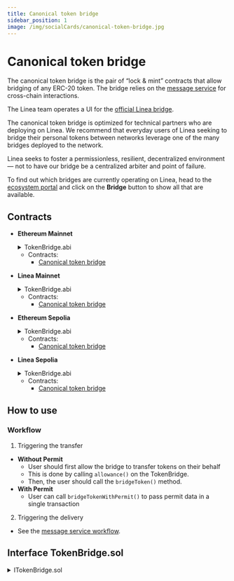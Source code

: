 ```yaml
---
title: Canonical token bridge
sidebar_position: 1
image: /img/socialCards/canonical-token-bridge.jpg
---
```



# Canonical token bridge

<div className="img-large">
  <LineaBridgeGraphic />
</div>

The canonical token bridge is the pair of “lock & mint” contracts that allow bridging of any ERC-20 token. The bridge relies on the [message service](../canonical-msg-service/message-service.mdx) for cross-chain interactions.

The Linea team operates a UI for the [official Linea bridge](https://bridge.linea.build/).

The canonical token bridge is optimized for technical partners who are deploying on Linea. We recommend that everyday users of Linea seeking to bridge their personal tokens between networks leverage one of the many bridges deployed to the network.

Linea seeks to foster a permissionless, resilient, decentralized environment — not to have our bridge be a centralized arbiter and point of failure.

To find out which bridges are currently operating on Linea, head to the [ecosystem portal](https://linea.build/apps) and click on the **Bridge** button to show all that are available.

## Contracts

<Tabs className="my-tabs">

<TabItem value="Mainnet" label="Mainnet">

- **Ethereum Mainnet**

  <details>
    <summary>TokenBridge.abi</summary>
    <CodeBlock language="json">{TokenBridgeL1}</CodeBlock>
  </details>

  - Contracts:
    - [Canonical token bridge](https://etherscan.io/address/0x051F1D88f0aF5763fB888eC4378b4D8B29ea3319)

- **Linea Mainnet**

  <details>
    <summary>TokenBridge.abi</summary>
    <CodeBlock language="json">{TokenBridgeL2}</CodeBlock>
  </details>

  - Contracts:
    - [Canonical token bridge](https://lineascan.build/address/0x353012dc4a9a6cf55c941badc267f82004a8ceb9)

</TabItem>
<TabItem value="Linea Sepolia" label="Linea Sepolia">

- **Ethereum Sepolia**

  <details>
    <summary>TokenBridge.abi</summary>
    <CodeBlock language="json">{TokenBridgeL1}</CodeBlock>
  </details>

  - Contracts:
    - [Canonical token bridge](https://sepolia.etherscan.io/address/0x5A0a48389BB0f12E5e017116c1105da97E129142)

- **Linea Sepolia**

  <details>
    <summary>TokenBridge.abi</summary>
    <CodeBlock language="json">{TokenBridgeL2}</CodeBlock>
  </details>

  - Contracts:
    - [Canonical token bridge](https://sepolia.lineascan.build/address/0x93DcAdf238932e6e6a85852caC89cBd71798F463)

</TabItem>
</Tabs>

## How to use

### Workflow

1. Triggering the transfer

- **Without Permit**
  - User should first allow the bridge to transfer tokens on their behalf
  - This is done by calling `allowance()` on the TokenBridge.
  - Then, the user should call the `bridgeToken()` method.
- **With Permit**
  - User can call `bridgeTokenWithPermit()` to pass permit data in a single transaction

2. Triggering the delivery

- See the [message service workflow](../canonical-msg-service/message-service.mdx#workflow).

## Interface TokenBridge.sol

<details>
  <summary>ITokenBridge.sol</summary>
  <CodeBlock language="solidity">{TokenBridge}</CodeBlock>
</details>
